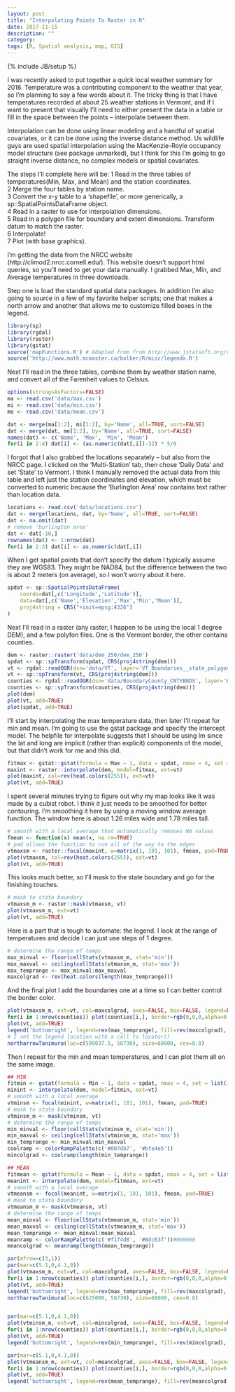 ```yaml
---
layout: post
title: "Interpolating Points To Raster in R"
date: 2017-11-15
description: ""
category: 
tags: [R, Spatial analysis, map, GIS]
---
```

{% include JB/setup %}

I was recently asked to put together a quick local weather summary for 2016. Temperature was a contributing component to the weather that year, so I'm planning to say a few words about it. The tricky thing is that I have temperatures recorded at about 25 weather stations in Vermont, and if I want to present that visually I'll need to either present the data in a table or fill in the space between the points -- interpolate between them.  

Interpolation can be done using linear modeling and a handful of spatial covariates, or it can be done using the inverse distance method. Us wildlife guys are used spatial interpolation using the MacKenzie-Royle occupancy model structure (see package unmarked), but I think for this I'm going to go straight inverse distance, no complex models or spatial covariates.  

The steps I'll complete here will be:
  1 Read in the three tables of temperatures(Min, Max, and Mean) and the station coordinates.  
  2 Merge the four tables by station name.  
  3 Convert the x-y table to a 'shapefile', or more generically, a sp::SpatialPointsDataFrame object.  
  4 Read in a raster to use for interpolation dimensions.  
  5 Read in a polygon file for boundary and extent dimensions. Transform datum to match the raster.  
  6 Interpolate!  
  7 Plot (with base graphics).   
  

I'm getting the data from the NRCC website (http://climod2.nrcc.cornell.edu/). This website doesn't support html queries, so you'll need to get your data manually. I grabbed Max, Min, and Average temperatures in three downloads.  

Step one is load the standard spatial data packages. In addition I'm also going to source in a few of my favorite helper scripts; one that makes a north arrow and another that allows me to customize filled boxes in the legend.   

```r
library(sp)
library(rgdal)
library(raster)
library(gstat)
source('mapFunctions.R') # Adapted from from http://www.jstatsoft.org/v19/c01/paper
source('http://www.math.mcmaster.ca/bolker/R/misc/legendx.R')
```

Next I'll read in the three tables, combine them by weather station name, and convert all of the Farenheit values to Celsius.  

```r
options(stringsAsFactors=FALSE)
ma <- read.csv('data/max.csv')
mi <- read.csv('data/min.csv')
me <- read.csv('data/mean.csv')

dat <- merge(ma[1:2], mi[1:2], by='Name', all=TRUE, sort=FALSE)
dat <- merge(dat, me[1:2], by='Name', all=TRUE, sort=FALSE)
names(dat) <- c('Name', 'Max', 'Min', 'Mean')
for(i in 2:4) dat[i] <- (as.numeric(dat[,i])-32) * 5/9
```

I forgot that I also grabbed the locations separately -- but also from the NRCC page. I clicked on the 'Multi-Station' tab, then chose 'Daily Data' and set 'State' to Vermont. I think I manually removed the actual data from this table and left just the station coordinates and elevation, which must be converted to numeric because the 'Burlington Area' row contains text rather than location data.  

```r
locations <- read.csv('data/locations.csv')
dat <- merge(locations, dat, by='Name', all=TRUE, sort=FALSE)
dat <- na.omit(dat)
# remove 'burlington area'
dat <- dat[-10,]
rownames(dat) <- 1:nrow(dat)
for(i in 2:3) dat[i] <- as.numeric(dat[,i])
```

When I get spatial points that don't specify the datum I typically assume they are WGS83. They might be NAD84, but the difference between the two is about 2 meters (on average), so I won't worry about it here.  

```r
spdat <- sp::SpatialPointsDataFrame(
    coords=dat[,c('Longitude','Latitude')], 
    data=dat[,c('Name','Elevation','Max','Min','Mean')], 
    proj4string = CRS("+init=epsg:4326")
)
```

Next I'll read in a raster (any raster; I happen to be using the local 1 degree DEM), and a few polyfon files. One is the Vermont border, the other contains counties.  

```r
dem <- raster::raster('data/dem_250/dem_250')
spdat <- sp::spTransform(spdat, CRS(proj4string(dem)))
vt <- rgdal::readOGR(dsn='data/VT', layer='VT_Boundaries__state_polygon')
vt <- sp::spTransform(vt, CRS(proj4string(dem)))
counties <- rgdal::readOGR(dsn='data/BoundaryCounty_CNTYBNDS', layer='Boundary_CNTYBNDS_poly')
counties <- sp::spTransform(counties, CRS(proj4string(dem)))
plot(dem)
plot(vt, add=TRUE)
plot(spdat, add=TRUE)
```

I'll start by interpolating the max temperature data, then later I'll repeat for min and mean. I'm going to use the gstat package and specify the intercept model. The helpfile for interpolate suggests that I should be using lm since the lat and long are implicit (rather than explicit) components of the model, but that didn't work for me and this did.  

```r
fitmax <- gstat::gstat(formula = Max ~ 1, data = spdat, nmax = 4, set = list(idp = .5))
maxint <- raster::interpolate(dem, model=fitmax, ext=vt)
plot(maxint, col=rev(heat.colors(255)), ext=vt)
plot(vt, add=TRUE)
```

I spent several minutes trying to figure out why my map looks like it was made by a cubist robot. I think it just needs to be smoothed for better contouring. I'm smoothing it here by using a moving window average function. The window here is about 1.26 miles wide and 1.78 miles tall.  

```r
# smooth with a local average that automatically removes NA values
fmean <- function(x) mean(x, na.rm=TRUE)
# pad allows the function to run all of the way to the edges
vtmaxsm <- raster::focal(maxint, w=matrix(1, 101, 101), fmean, pad=TRUE)
plot(vtmaxsm, col=rev(heat.colors(255)), ext=vt)
plot(vt, add=TRUE)
```

This looks much better, so I'll mask to the state boundary and go for the finishing touches.  

```r
# mask to state boundary
vtmaxsm_m <- raster::mask(vtmaxsm, vt)
plot(vtmaxsm_m, ext=vt)
plot(vt, add=TRUE)
```

Here is a part that is tough to automate: the legend. I look at the range of temperatures and decide I can just use steps of 1 degree.  

```r
# determine the range of temps
max_minval <- floor(cellStats(vtmaxsm_m, stat='min'))
max_maxval <- ceiling(cellStats(vtmaxsm_m, stat='max'))
max_temprange <- max_minval:max_maxval
maxcolgrad <- rev(heat.colors(length(max_temprange)))
```

And the final plot I add the boundaries one at a time so I can better control the border color.  

```r
plot(vtmaxsm_m, ext=vt, col=maxcolgrad, axes=FALSE, box=FALSE, legend=FALSE, main='2016 Maximum Temperature')
for(i in 1:nrow(counties)) plot(counties[i,], border=rgb(0,0,0,alpha=0.12), lwd=2, add=TRUE)
plot(vt, add=TRUE)
legend('bottomright', legend=rev(max_temprange), fill=rev(maxcolgrad), bty='n', title=expression(paste("\t   ", degree,"C")),  box.cex=c(2, 1), inset=c(0, .25))
# I set the legend location with a call to locator()
northarrowTanimura(loc=c(599037.5, 58730), size=60000, cex=0.8)
```

Then I repeat for the min and mean temperatures, and I can plot them all on the same image.  

```r
## MIN
fitmin <- gstat(formula = Min ~ 1, data = spdat, nmax = 4, set = list(idp = .5))
minint <- interpolate(dem, model=fitmin, ext=vt)
# smooth with a local average
vtminsm <- focal(minint, w=matrix(1, 101, 101), fmean, pad=TRUE)
# mask to state boundary
vtminsm_m <- mask(vtminsm, vt)
# determine the range of temps
min_minval <- floor(cellStats(vtminsm_m, stat='min'))
min_maxval <- ceiling(cellStats(vtminsm_m, stat='max'))
min_temprange <- min_minval:min_maxval
coolramp <- colorRampPalette(c('#007db7', '#bfe4e5'))
mincolgrad <- coolramp(length(min_temprange))

## MEAN
fitmean <- gstat(formula = Mean ~ 1, data = spdat, nmax = 4, set = list(idp = .5))
meanint <- interpolate(dem, model=fitmean, ext=vt)
# smooth with a local average
vtmeansm <- focal(meanint, w=matrix(1, 101, 101), fmean, pad=TRUE)
# mask to state boundary
vtmeansm_m <- mask(vtmeansm, vt)
# determine the range of temps
mean_minval <- floor(cellStats(vtmeansm_m, stat='min'))
mean_maxval <- ceiling(cellStats(vtmeansm_m, stat='max'))
mean_temprange <- mean_minval:mean_maxval
meanramp <- colorRampPalette(c('#f1f4d8', '#8dc63f'))#008080
meancolgrad <- meanramp(length(mean_temprange))

par(mfrow=c(3,1))
par(mar=c(5.1,0,4.1,0))
plot(vtmaxsm_m, ext=vt, col=maxcolgrad, axes=FALSE, box=FALSE, legend=FALSE, main='2016 Maximum Temperature')
for(i in 1:nrow(counties)) plot(counties[i,], border=rgb(0,0,0,alpha=0.12), lwd=2, add=TRUE)
plot(vt, add=TRUE)
legend('bottomright', legend=rev(max_temprange), fill=rev(maxcolgrad), bty='n', title=expression(paste("\t   ", degree,"F")),  box.cex=c(2, 1), inset=c(0, .25)) 
northarrowTanimura(loc=c(625000, 58730), size=60000, cex=0.8)


par(mar=c(5.1,0,4.1,0))
plot(vtminsm_m, ext=vt, col=mincolgrad, axes=FALSE, box=FALSE, legend=FALSE, main='2016 Minimum Temperature')
for(i in 1:nrow(counties)) plot(counties[i,], border=rgb(0,0,0,alpha=0.12), lwd=2, add=TRUE)
plot(vt, add=TRUE)
legend('bottomright', legend=rev(min_temprange), fill=rev(mincolgrad), bty='n', title=expression(paste("\t   ", degree, "C")), box.cex=c(2, 1), inset=c(0, .25)) 

par(mar=c(5.1,0,4.1,0))
plot(vtmeansm_m, ext=vt, col=meancolgrad, axes=FALSE, box=FALSE, legend=FALSE, main='2016 Average Temperature')
for(i in 1:nrow(counties)) plot(counties[i,], border=rgb(0,0,0,alpha=0.12), lwd=2, add=TRUE)
plot(vt, add=TRUE)
legend('bottomright', legend=rev(mean_temprange), fill=rev(meancolgrad), bty='n', title=expression(paste("\t   ", degree, "C")), box.cex=c(2, 1), inset=c(0, .25)) 
```

























